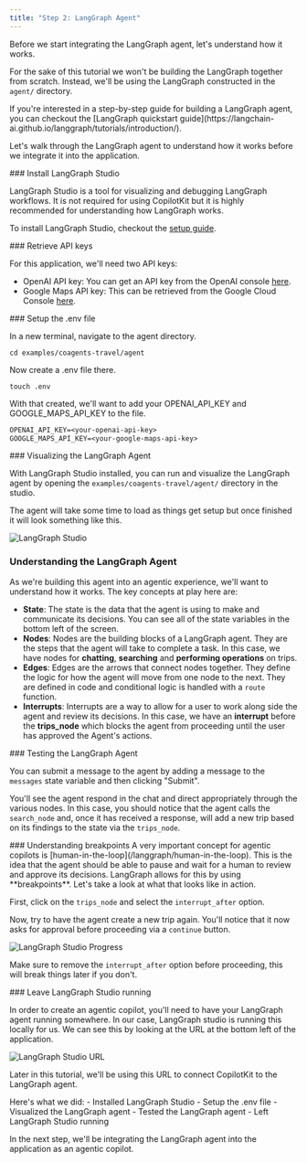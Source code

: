 ```yaml
---
title: "Step 2: LangGraph Agent"
---
```


Before we start integrating the LangGraph agent, let's understand how it works. 

For the sake of this tutorial we won't be building the LangGraph together from scratch. 
Instead, we'll be using the LangGraph constructed in the `agent/` directory.

<Callout>
If you're interested in a step-by-step guide for building a LangGraph agent, you can checkout the 
[LangGraph quickstart guide](https://langchain-ai.github.io/langgraph/tutorials/introduction/).
</Callout>

Let's walk through the LangGraph agent to understand how it works before we integrate it into the application.

<Steps>
<Step>
### Install LangGraph Studio

LangGraph Studio is a tool for visualizing and debugging LangGraph workflows. It is not required for using CopilotKit but it is highly recommended
for understanding how LangGraph works. 

To install LangGraph Studio, checkout the [setup guide](https://studio.langchain.com/).

</Step>
<Step>
### Retrieve API keys

For this application, we'll need two API keys:
- OpenAI API key: You can get an API key from the OpenAI console [here](https://platform.openai.com/api-keys).
- Google Maps API key: This can be retrieved from the Google Cloud Console [here](https://developers.google.com/maps/documentation/places/web-service/get-api-key#creating-api-keys).

</Step>
<Step>
### Setup the .env file

In a new terminal, navigate to the agent directory.

```shell
cd examples/coagents-travel/agent
```

Now create a .env file there.

```shell
touch .env
```

With that created, we'll want to add your OPENAI_API_KEY and GOOGLE_MAPS_API_KEY to the file.

```txt title=".env"
OPENAI_API_KEY=<your-openai-api-key>
GOOGLE_MAPS_API_KEY=<your-google-maps-api-key>
```

</Step>
<Step>
### Visualizing the LangGraph Agent

With LangGraph Studio installed, you can run and visualize the LangGraph agent by opening the `examples/coagents-travel/agent/` directory in the studio.

The agent will take some time to load as things get setup but once finished it will look something like this.

![LangGraph Studio](https://cdn.copilotkit.ai/docs/copilotkit/images/coagents/tutorials/ai-travel-app/lgs-overview.png)


</Step>
<Step>

### Understanding the LangGraph Agent

As we're building this agent into an agentic experience, we'll want to understand how it works. The key concepts at play here are:

- **State**: The state is the data that the agent is using to make and communicate its decisions. You can see all of the state variables in the bottom left of the screen.
- **Nodes**: Nodes are the building blocks of a LangGraph agent. They are the steps that the agent will take to complete a task. In this case, we have nodes for **chatting**, **searching** and **performing operations** on trips.
- **Edges**: Edges are the arrows that connect nodes together. They define the logic for how the agent will move from one node to the next. They are defined in code and conditional logic is handled with a `route` function.
- **Interrupts**: Interrupts are a way to allow for a user to work along side the agent and review its decisions. In this case, we have an **interrupt** before the **trips_node** which blocks the agent from proceeding until the user has approved the Agent's actions.

</Step>
<Step>
### Testing the LangGraph Agent

You can submit a message to the agent by adding a message to the `messages` state variable and then clicking "Submit".

You'll see the agent respond in the chat and direct appropriately through the various nodes. In this case, you should notice that the
agent calls the `search_node` and, once it has received a response, will add a new trip based on its findings to the state via the 
`trips_node`.

</Step>
<Step>
### Understanding breakpoints
A very important concept for agentic copilots is [human-in-the-loop](/langgraph/human-in-the-loop). This is the idea that the agent should be able to pause and wait for a human to review and approve its decisions.
LangGraph allows for this by using **breakpoints**. Let's take a look at what that looks like in action.

First, click on the `trips_node` and select the `interrupt_after` option.

Now, try to have the agent create a new trip again. You'll notice that it now asks for approval before proceeding via a `continue` button.

![LangGraph Studio Progress](https://cdn.copilotkit.ai/docs/copilotkit/images/coagents/tutorials/ai-travel-app/lgs-progress.png)

Make sure to remove the `interrupt_after` option before proceeding, this will break things later if you don't.

</Step>
<Step>
### Leave LangGraph Studio running

In order to create an agentic copilot, you'll need to have your LangGraph agent running somewhere. In our case, LangGraph studio is 
running this locally for us. We can see this by looking at the URL at the bottom left of the application.

![LangGraph Studio URL](https://cdn.copilotkit.ai/docs/copilotkit/images/coagents/tutorials/ai-travel-app/lgs-url.png)

Later in this tutorial, we'll be using this URL to connect CopilotKit to the LangGraph agent.

</Step>
</Steps>
Here's what we did:
- Installed LangGraph Studio
- Setup the .env file
- Visualized the LangGraph agent
- Tested the LangGraph agent
- Left LangGraph Studio running

In the next step, we'll be integrating the LangGraph agent into the application as an agentic copilot.